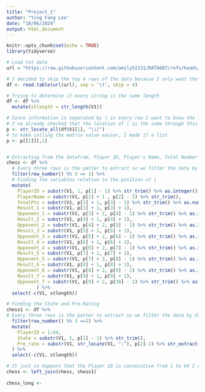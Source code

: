 ```yaml
---
title: "Project_1"
author: "Ying Fang Lee"
date: "10/06/2024"
output: html_document
---
```


```r
knitr::opts_chunk$set(echo = TRUE)
library(tidyverse)
```



```r
# Load txt data
url = "https://raw.githubusercontent.com/amily52131/DATA607/refs/heads/main/Project_1/tournamentinfo.txt"

# I decided to skip the top 4 rows of the data because I only want the data
df <- read.table(url(url), sep = '\t', skip = 4)

# Trying to determine if every string is the same length
df <- df %>% 
  mutate(stlength = str_length(V1))

# Since information is separated by | in every row I want to know the location as a list using str_locate_all which returns a matrix
# I've already checked that the location of | is the same through this whole document except the top 4 rows
p <- str_locate_all(df$V1[1], "\\|")
# to make calling the matrix value easier, I made it a list
p <- p[[1]][,1]


# Extracting from the datafram, Player ID, Player's Name, Total Number of Points
chess <- df %>% 
  # Every three rows is the patter to extract so we filter the data by dividing the total number of rows by 3 and find the rows with remainder of 1
  filter(row_number() %% 3 == 1) %>% 
  # Finding the variables relative to the position of |
  mutate(
    PlayerID = substr(V1, 1, p[1] - 1) %>% str_trim() %>% as.integer(),
    PlayerName = substr(V1, p[1] + 1 , p[2] - 1) %>% str_trim(),
    TotalPts = substr(V1, p[2] + 1, p[3] - 1) %>% str_trim() %>% as.numeric(),
    Result_1 = substr(V1, p[3] + 1, p[3] + 1),
    Opponent_1 = substr(V1, p[3] + 2, p[4] - 1) %>% str_trim() %>% as.integer(),
    Result_2 = substr(V1, p[4] + 1, p[4] + 1),
    Opponent_2 = substr(V1, p[4] + 2, p[5] - 1) %>% str_trim() %>% as.integer(),
    Result_3 = substr(V1, p[5] + 1, p[5] + 1),
    Opponent_3 = substr(V1, p[5] + 2, p[6] - 1) %>% str_trim() %>% as.integer(),
    Result_4 = substr(V1, p[6] + 1, p[6] + 1),
    Opponent_4 = substr(V1, p[6] + 2, p[7] - 1) %>% str_trim() %>% as.integer(),
    Result_5 = substr(V1, p[7] + 1, p[7] + 1),
    Opponent_5 = substr(V1, p[7] + 2, p[8] - 1) %>% str_trim() %>% as.integer(),
    Result_6 = substr(V1, p[8] + 1, p[8] + 1),
    Opponent_6 = substr(V1, p[8] + 2, p[9] - 1) %>% str_trim() %>% as.integer(),
    Result_7 = substr(V1, p[9] + 1, p[9] + 1),
    Opponent_7 = substr(V1, p[9] + 2, p[10] - 1) %>% str_trim() %>% as.integer()
           ) %>%
  select(-c(V1, stlength))

# Finding the State and Pre-Rating
chess1 <- df %>% 
# Every three rows is the patter to extract so we filter the data by dividing the total number of rows by 3 and find the rows with remainder of 2
  filter(row_number() %% 3 ==2) %>% 
  mutate(
    PlayerID = 1:64,
    State = substr(V1, 1, p[1] - 1) %>% str_trim(),
    Pre_rate = substr(V1, str_locate(V1, ":"), p[2]-1) %>% str_extract(pattern = '\\d{2,}') %>% as.integer
  ) %>% 
  select(-c(V1, stlength))

# It just so happens that the Player ID is consecutive from 1 to 64 I can join the two tables in one
chess <- left_join(chess, chess1)
  
chess_long <- 
```

